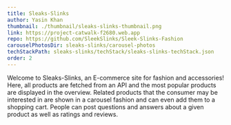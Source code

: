 ```yaml
---
title: Sleaks-Slinks
author: Yasin Khan
thumbnail: ./thumbnail/sleaks-slinks-thumbnail.png
link: https://project-catwalk-f2680.web.app
repo: https://github.com/SleekSlinks/Sleek-Slinks-Fashion
carouselPhotosDir: sleaks-slinks/carousel-photos
techStackPath: sleaks-slinks/techStack/sleaks-slinks-techStack.json
order: 2
---
```


Welcome to Sleaks-Slinks, an E-commerce site for fashion and accessories! Here, all products are fetched from an API and the most popular products are displayed in the overview. Related products that the consumer may be interested in are shown in a carousel fashion and can even add them to a shopping cart. People can post questions and answers about a given product as well as ratings and reviews.
